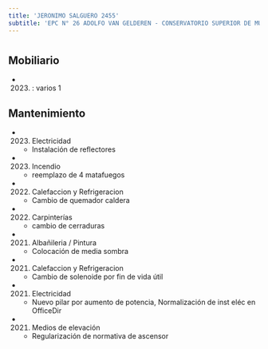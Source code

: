 ```yaml
---
title: 'JERONIMO SALGUERO 2455'
subtitle: 'EPC N° 26 ADOLFO VAN GELDEREN - CONSERVATORIO SUPERIOR DE MÚSICA MANUEL DE FALLA - ANEXO 2 - JIC N° 09/01°'
---
```


#


## Mobiliario

*  (2023) : varios 1 





## Mantenimiento

*  (2023) Electricidad 
    + Instalación de reflectores

*  (2023) Incendio 
    + reemplazo de  4 matafuegos

*  (2022) Calefaccion y Refrigeracion 
    + Cambio de quemador caldera

*  (2022) Carpinterías 
    + cambio de cerraduras

*  (2021) Albañileria / Pintura 
    + Colocación de media sombra

*  (2021) Calefaccion y Refrigeracion 
    + Cambio de solenoide por fin de vida útil

*  (2021) Electricidad 
    + Nuevo pilar por aumento de potencia, Normalización de inst eléc en OfficeDir

*  (2021) Medios de elevación 
    + Regularización de normativa de ascensor



